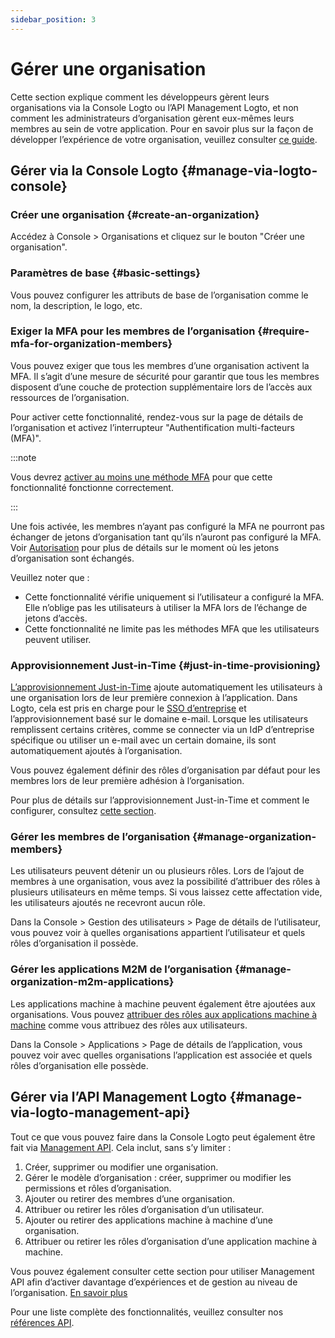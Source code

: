```yaml
---
sidebar_position: 3
---
```


# Gérer une organisation

Cette section explique comment les développeurs gèrent leurs organisations via la Console Logto ou l’API Management Logto, et non comment les administrateurs d’organisation gèrent eux-mêmes leurs membres au sein de votre application. Pour en savoir plus sur la façon de développer l’expérience de votre organisation, veuillez consulter [ce guide](/end-user-flows/organization-experience/organization-management).

## Gérer via la Console Logto \{#manage-via-logto-console}

### Créer une organisation \{#create-an-organization}

Accédez à <CloudLink to="/organizations">Console > Organisations</CloudLink> et cliquez sur le bouton "Créer une organisation".

### Paramètres de base \{#basic-settings}

Vous pouvez configurer les attributs de base de l’organisation comme le nom, la description, le logo, etc.

### Exiger la MFA pour les membres de l’organisation \{#require-mfa-for-organization-members}

Vous pouvez exiger que tous les membres d’une organisation activent la MFA. Il s’agit d’une mesure de sécurité pour garantir que tous les membres disposent d’une couche de protection supplémentaire lors de l’accès aux ressources de l’organisation.

Pour activer cette fonctionnalité, rendez-vous sur la page de détails de l’organisation et activez l’interrupteur "Authentification multi-facteurs (MFA)".

:::note

Vous devrez [activer au moins une méthode MFA](/end-user-flows/mfa) pour que cette fonctionnalité fonctionne correctement.

:::

Une fois activée, les membres n’ayant pas configuré la MFA ne pourront pas échanger de jetons d’organisation tant qu’ils n’auront pas configuré la MFA. Voir [Autorisation](/authorization) pour plus de détails sur le moment où les jetons d’organisation sont échangés.

Veuillez noter que :

- Cette fonctionnalité vérifie uniquement si l’utilisateur a configuré la MFA. Elle n’oblige pas les utilisateurs à utiliser la MFA lors de l’échange de jetons d’accès.
- Cette fonctionnalité ne limite pas les méthodes MFA que les utilisateurs peuvent utiliser.

### Approvisionnement Just-in-Time \{#just-in-time-provisioning}

[L’approvisionnement Just-in-Time](https://auth.wiki/jit-provisioning) ajoute automatiquement les utilisateurs à une organisation lors de leur première connexion à l’application. Dans Logto, cela est pris en charge pour le [SSO d’entreprise](/end-user-flows/enterprise-sso) et l’approvisionnement basé sur le domaine e-mail. Lorsque les utilisateurs remplissent certains critères, comme se connecter via un IdP d’entreprise spécifique ou utiliser un e-mail avec un certain domaine, ils sont automatiquement ajoutés à l’organisation.

Vous pouvez également définir des rôles d’organisation par défaut pour les membres lors de leur première adhésion à l’organisation.

Pour plus de détails sur l’approvisionnement Just-in-Time et comment le configurer, consultez [cette section](/organizations/just-in-time-provisioning).

### Gérer les membres de l’organisation \{#manage-organization-members}

Les utilisateurs peuvent détenir un ou plusieurs rôles. Lors de l’ajout de membres à une organisation, vous avez la possibilité d’attribuer des rôles à plusieurs utilisateurs en même temps. Si vous laissez cette affectation vide, les utilisateurs ajoutés ne recevront aucun rôle.

Dans la <CloudLink to="/users">Console > Gestion des utilisateurs > Page de détails de l’utilisateur</CloudLink>, vous pouvez voir à quelles organisations appartient l’utilisateur et quels rôles d’organisation il possède.

### Gérer les applications M2M de l’organisation \{#manage-organization-m2m-applications}

Les applications machine à machine peuvent également être ajoutées aux organisations. Vous pouvez [attribuer des rôles aux applications machine à machine](/organizations/understand-how-organizations-work#organization-m2m-application) comme vous attribuez des rôles aux utilisateurs.

Dans la <CloudLink to="/applications">Console > Applications > Page de détails de l’application</CloudLink>, vous pouvez voir avec quelles organisations l’application est associée et quels rôles d’organisation elle possède.

## Gérer via l’API Management Logto \{#manage-via-logto-management-api}

Tout ce que vous pouvez faire dans la Console Logto peut également être fait via [Management API](/integrate-logto/interact-with-management-api). Cela inclut, sans s’y limiter :

1. Créer, supprimer ou modifier une organisation.
2. Gérer le modèle d’organisation : créer, supprimer ou modifier les permissions et rôles d’organisation.
3. Ajouter ou retirer des membres d’une organisation.
4. Attribuer ou retirer les rôles d’organisation d’un utilisateur.
5. Ajouter ou retirer des applications machine à machine d’une organisation.
6. Attribuer ou retirer les rôles d’organisation d’une application machine à machine.

Vous pouvez également consulter cette section pour utiliser Management API afin d’activer davantage d’expériences et de gestion au niveau de l’organisation. [En savoir plus](/end-user-flows/organization-experience)

Pour une liste complète des fonctionnalités, veuillez consulter nos [références API](https://openapi.logto.io/group/endpoint-organizations).
